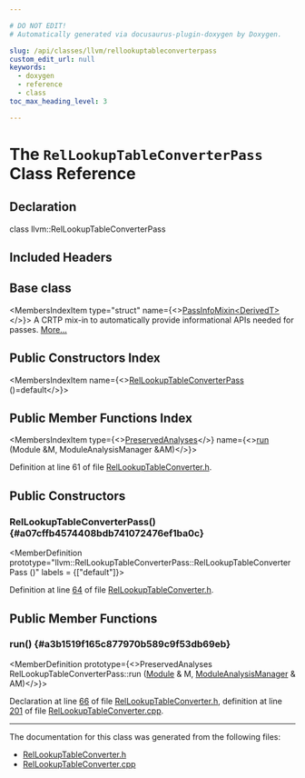 ```yaml
---

# DO NOT EDIT!
# Automatically generated via docusaurus-plugin-doxygen by Doxygen.

slug: /api/classes/llvm/rellookuptableconverterpass
custom_edit_url: null
keywords:
  - doxygen
  - reference
  - class
toc_max_heading_level: 3

---
```





# The `RelLookupTableConverterPass` Class Reference

<DoxygenPage pluginConfig={pluginConfig}>



## Declaration

<CodeBlock>class llvm::RelLookupTableConverterPass</CodeBlock>

## Included Headers

<IncludesList>
<IncludesListItem
  filePath="llvm/Transforms/Utils/RelLookupTableConverter.h"
  permalink="/docs/api/files/include/include/llvm/include/llvm/transforms/include/llvm/transforms/utils/rellookuptableconverter-h"
  isLocal="true" />
</IncludesList>

## Base class

<MembersIndex>

<MembersIndexItem
  type="struct"
  name={<><a href="/docs/api/structs/llvm/passinfomixin">PassInfoMixin&lt;DerivedT&gt;</a></>}>
A CRTP mix-in to automatically provide informational APIs needed for passes. <a href="/docs/api/structs/llvm/passinfomixin/#details">More...</a>
</MembersIndexItem>

</MembersIndex>

## Public Constructors Index

<MembersIndex>

<MembersIndexItem
  name={<><a href="#a07cffb4574408bdb741072476ef1ba0c">RelLookupTableConverterPass</a> ()=default</>}>
</MembersIndexItem>

</MembersIndex>

## Public Member Functions Index

<MembersIndex>

<MembersIndexItem
  type={<><a href="/docs/api/classes/llvm/preservedanalyses">PreservedAnalyses</a></>}
  name={<><a href="#a3b1519f165c877970b589c9f53db69eb">run</a> (Module &amp;M, ModuleAnalysisManager &amp;AM)</>}>
</MembersIndexItem>

</MembersIndex>


Definition at line 61 of file <a href="/docs/api/files/include/include/llvm/include/llvm/transforms/include/llvm/transforms/utils/rellookuptableconverter-h">RelLookupTableConverter.h</a>.

<SectionDefinition>

## Public Constructors

### RelLookupTableConverterPass() {#a07cffb4574408bdb741072476ef1ba0c}

<MemberDefinition
  prototype="llvm::RelLookupTableConverterPass::RelLookupTableConverterPass ()"
  labels = {["default"]}>

Definition at line <a href="/docs/api/files/include/include/llvm/include/llvm/transforms/include/llvm/transforms/utils/rellookuptableconverter-h/#l00064">64</a> of file <a href="/docs/api/files/include/include/llvm/include/llvm/transforms/include/llvm/transforms/utils/rellookuptableconverter-h">RelLookupTableConverter.h</a>.
</MemberDefinition>

</SectionDefinition>

<SectionDefinition>

## Public Member Functions

### run() {#a3b1519f165c877970b589c9f53db69eb}

<MemberDefinition
  prototype={<>PreservedAnalyses RelLookupTableConverterPass::run (<a href="/docs/api/classes/llvm/module">Module</a> &amp; M, <a href="/docs/api/namespaces/llvm/#af9c9208365fd9ce11392b4d79485e259">ModuleAnalysisManager</a> &amp; AM)</>}>

Declaration at line <a href="/docs/api/files/include/include/llvm/include/llvm/transforms/include/llvm/transforms/utils/rellookuptableconverter-h/#l00066">66</a> of file <a href="/docs/api/files/include/include/llvm/include/llvm/transforms/include/llvm/transforms/utils/rellookuptableconverter-h">RelLookupTableConverter.h</a>, definition at line <a href="/docs/api/files/lib/lib/transforms/lib/transforms/utils/rellookuptableconverter-cpp/#l00201">201</a> of file <a href="/docs/api/files/lib/lib/transforms/lib/transforms/utils/rellookuptableconverter-cpp">RelLookupTableConverter.cpp</a>.
</MemberDefinition>

</SectionDefinition>

<hr/>

The documentation for this class was generated from the following files:

<ul>
<li><a href="/docs/api/files/include/include/llvm/include/llvm/transforms/include/llvm/transforms/utils/rellookuptableconverter-h">RelLookupTableConverter.h</a></li>
<li><a href="/docs/api/files/lib/lib/transforms/lib/transforms/utils/rellookuptableconverter-cpp">RelLookupTableConverter.cpp</a></li>
</ul>

</DoxygenPage>
